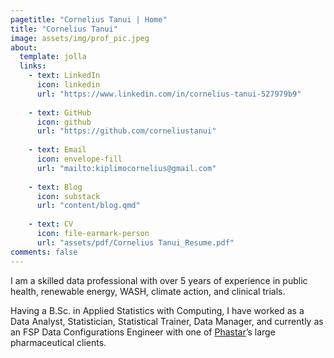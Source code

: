 ```yaml
---
pagetitle: "Cornelius Tanui | Home"
title: "Cornelius Tanui"
image: assets/img/prof_pic.jpeg
about:
  template: jolla
  links:
    - text: LinkedIn
      icon: linkedin
      url: "https://www.linkedin.com/in/cornelius-tanui-527979b9"
      
    - text: GitHub
      icon: github
      url: "https://github.com/corneliustanui"
      
    - text: Email
      icon: envelope-fill
      url: "mailto:kiplimocornelius@gmail.com"
      
    - text: Blog
      icon: substack
      url: "content/blog.qmd"
      
    - text: CV
      icon: file-earmark-person
      url: "assets/pdf/Cornelius Tanui_Resume.pdf"
comments: false 
---
```


I am a skilled data professional with over 5 years of experience in public health, renewable energy, WASH, climate action, and clinical trials.

Having a B.Sc. in Applied Statistics with Computing, I have worked as a Data Analyst, Statistician, Statistical Trainer, Data Manager, and currently as an FSP Data Configurations Engineer with one of [Phastar](https://phastar.com/about-us)'s large pharmaceutical clients.
